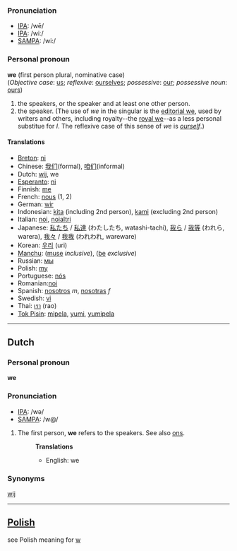 ===Pronunciation===
*[[w:IPA|IPA]]: /wē/
*[[w:IPA|IPA]]: /wiː/
*[[w:SAMPA|SAMPA]]: /wi:/

===Personal pronoun===
'''we''' (first person plural, nominative case)<br>
(''Objective case'': [[us]]; ''reflexive'': [[ourselves]]; ''possessive'': [[our]]; ''possessive noun'': [[ours]])

#the speakers, or the speaker and at least one other person.
#the speaker. (The use of ''we'' in the singular is the [[editorial we]], used by writers and others, including royalty--the [[royal we]]--as a less personal substitue for ''I''. The reflexive case of this sense of ''we'' is ''[[ourself]]''.)

====Translations====
*[[Breton]]: [[ni]]
*Chinese: [[我们]](formal), [[咱们]](informal)
*Dutch: [[wij]], we
*[[Esperanto]]: [[ni]]
*Finnish: [[me]]
*French: [[nous]] (1, 2)
*German: [[wir]]
*Indonesian: [[kita]] (including 2nd person), [[kami]] (excluding 2nd person)
*Italian: [[noi]], [[noialtri]]
*Japanese: [[私たち]] / [[私達]] (わたしたち, watashi-tachi), [[我ら]] / [[我等]] (われら, warera), [[我々]] / [[我我]] (われわれ, wareware)
*Korean: [[우리]] (uri)
*[[Manchu]]: ([[muse]] ''inclusive''), ([[be]] ''exclusive'')
*Russian: [[мы]]
*Polish: [[my]]
*Portuguese: [[nós]]
*Romanian:[[noi]]
*Spanish: [[nosotros]] ''m'', [[nosotras]] ''f''
*Swedish: [[vi]]
*Thai: [[เรา]] (rao)
*[[Tok Pisin]]: [[mipela]], [[yumi]], [[yumipela]]

----

==Dutch==
===Personal pronoun===
'''we'''

===Pronunciation===
*[[w:IPA|IPA]]: /wə/
*[[w:SAMPA|SAMPA]]: /w@/

# The first person, '''we''' refers to the speakers. See also [[ons]].
#:'''Translations'''
#:*English: we

===Synonyms===

[[wij]]

----

== [[Polish]] ==
see Polish meaning for [[w]]